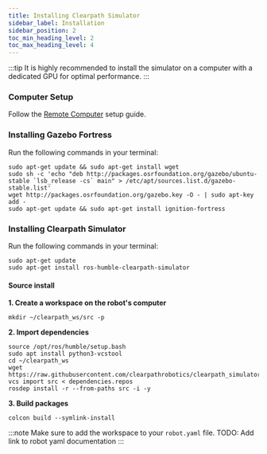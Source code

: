 ```yaml
---
title: Installing Clearpath Simulator
sidebar_label: Installation
sidebar_position: 2
toc_min_heading_level: 2
toc_max_heading_level: 4
---
```


:::tip
It is highly recommended to install the simulator on a computer with a dedicated GPU for optimal performance.
:::

### Computer Setup

Follow the [Remote Computer](../../installation/remote_pc) setup guide.

### Installing Gazebo Fortress

Run the following commands in your terminal:

```
sudo apt-get update && sudo apt-get install wget
sudo sh -c 'echo "deb http://packages.osrfoundation.org/gazebo/ubuntu-stable `lsb_release -cs` main" > /etc/apt/sources.list.d/gazebo-stable.list'
wget http://packages.osrfoundation.org/gazebo.key -O - | sudo apt-key add -
sudo apt-get update && sudo apt-get install ignition-fortress
```

### Installing Clearpath Simulator

Run the following commands in your terminal:

```
sudo apt-get update
sudo apt-get install ros-humble-clearpath-simulator
```

#### Source install

**1. Create a workspace on the robot's computer**

```
mkdir ~/clearpath_ws/src -p
```

**2. Import dependencies**

```
source /opt/ros/humble/setup.bash
sudo apt install python3-vcstool
cd ~/clearpath_ws
wget https://raw.githubusercontent.com/clearpathrobotics/clearpath_simulator/main/dependencies.repos
vcs import src < dependencies.repos
rosdep install -r --from-paths src -i -y
```

**3. Build packages**

```
colcon build --symlink-install
```

:::note
Make sure to add the workspace to your `robot.yaml` file. TODO: Add link to robot yaml documentation
:::
